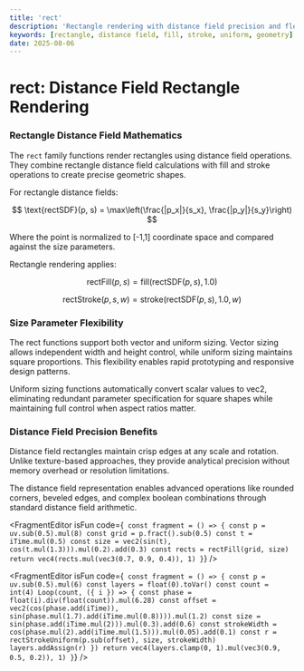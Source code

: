 ```yaml
---
title: 'rect'
description: 'Rectangle rendering with distance field precision and flexible sizing options'
keywords: [rectangle, distance field, fill, stroke, uniform, geometry]
date: 2025-08-06
---
```



# rect: Distance Field Rectangle Rendering

### Rectangle Distance Field Mathematics

The `rect` family functions render rectangles using distance field operations. They combine rectangle distance field calculations with fill and stroke operations to create precise geometric shapes.

For rectangle distance fields:

$$
\text{rectSDF}(p, s) = \max\left(\frac{|p_x|}{s_x}, \frac{|p_y|}{s_y}\right)
$$

Where the point is normalized to [-1,1] coordinate space and compared against the size parameters.

Rectangle rendering applies:

$$
\text{rectFill}(p, s) = \text{fill}(\text{rectSDF}(p, s), 1.0)
$$

$$
\text{rectStroke}(p, s, w) = \text{stroke}(\text{rectSDF}(p, s), 1.0, w)
$$

### Size Parameter Flexibility

The rect functions support both vector and uniform sizing. Vector sizing allows independent width and height control, while uniform sizing maintains square proportions. This flexibility enables rapid prototyping and responsive design patterns.

Uniform sizing functions automatically convert scalar values to vec2, eliminating redundant parameter specification for square shapes while maintaining full control when aspect ratios matter.

### Distance Field Precision Benefits

Distance field rectangles maintain crisp edges at any scale and rotation. Unlike texture-based approaches, they provide analytical precision without memory overhead or resolution limitations.

The distance field representation enables advanced operations like rounded corners, beveled edges, and complex boolean combinations through standard distance field arithmetic.

<FragmentEditor
        isFun
        code={`
const fragment = () => {
        const p = uv.sub(0.5).mul(8)
        const grid = p.fract().sub(0.5)
        const t = iTime.mul(0.5)
        const size = vec2(sin(t), cos(t.mul(1.3))).mul(0.2).add(0.3)
        const rects = rectFill(grid, size)
        return vec4(rects.mul(vec3(0.7, 0.9, 0.4)), 1)
}`}
/>

<FragmentEditor
        isFun
        code={`
const fragment = () => {
        const p = uv.sub(0.5).mul(6)
        const layers = float(0).toVar()
        const count = int(4)
        Loop(count, ({ i }) => {
                const phase = float(i).div(float(count)).mul(6.28)
                const offset = vec2(cos(phase.add(iTime)), sin(phase.mul(1.7).add(iTime.mul(0.8)))).mul(1.2)
                const size = sin(phase.add(iTime.mul(2))).mul(0.3).add(0.6)
                const strokeWidth = cos(phase.mul(2).add(iTime.mul(1.5))).mul(0.05).add(0.1)
                const r = rectStrokeUniform(p.sub(offset), size, strokeWidth)
                layers.addAssign(r)
        })
        return vec4(layers.clamp(0, 1).mul(vec3(0.9, 0.5, 0.2)), 1)
}`}
/>